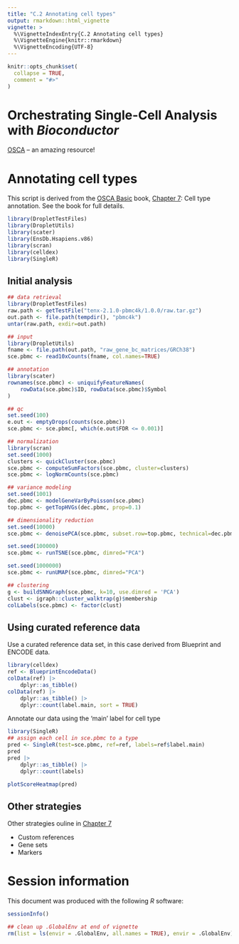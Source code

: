 ```yaml
---
title: "C.2 Annotating cell types"
output: rmarkdown::html_vignette
vignette: >
  %\VignetteIndexEntry{C.2 Annotating cell types}
  %\VignetteEngine{knitr::rmarkdown}
  %\VignetteEncoding{UTF-8}
---
```


```r
knitr::opts_chunk$set(
  collapse = TRUE,
  comment = "#>"
)
```

# Orchestrating Single-Cell Analysis with _Bioconductor_

[OSCA][] -- an amazing resource!

[OSCA]: https://bioconductor.org/books/OSCA

# Annotating cell types

This script is derived from the [OSCA Basic][OSCA-B] book, [Chapter
7][OSCA-B-7]: Cell type annotation. See the book for full details.

```r
library(DropletTestFiles)
library(DropletUtils)
library(scater)
library(EnsDb.Hsapiens.v86)
library(scran)
library(celldex)
library(SingleR)
```

## Initial analysis

```r
## data retrieval
library(DropletTestFiles)
raw.path <- getTestFile("tenx-2.1.0-pbmc4k/1.0.0/raw.tar.gz")
out.path <- file.path(tempdir(), "pbmc4k")
untar(raw.path, exdir=out.path)

## input
library(DropletUtils)
fname <- file.path(out.path, "raw_gene_bc_matrices/GRCh38")
sce.pbmc <- read10xCounts(fname, col.names=TRUE)

## annotation
library(scater)
rownames(sce.pbmc) <- uniquifyFeatureNames(
    rowData(sce.pbmc)$ID, rowData(sce.pbmc)$Symbol
)

## qc
set.seed(100)
e.out <- emptyDrops(counts(sce.pbmc))
sce.pbmc <- sce.pbmc[, which(e.out$FDR <= 0.001)]

## normalization
library(scran)
set.seed(1000)
clusters <- quickCluster(sce.pbmc)
sce.pbmc <- computeSumFactors(sce.pbmc, cluster=clusters)
sce.pbmc <- logNormCounts(sce.pbmc)

## variance modeling
set.seed(1001)
dec.pbmc <- modelGeneVarByPoisson(sce.pbmc)
top.pbmc <- getTopHVGs(dec.pbmc, prop=0.1)

## dimensionality reduction
set.seed(10000)
sce.pbmc <- denoisePCA(sce.pbmc, subset.row=top.pbmc, technical=dec.pbmc)

set.seed(100000)
sce.pbmc <- runTSNE(sce.pbmc, dimred="PCA")

set.seed(1000000)
sce.pbmc <- runUMAP(sce.pbmc, dimred="PCA")

## clustering
g <- buildSNNGraph(sce.pbmc, k=10, use.dimred = 'PCA')
clust <- igraph::cluster_walktrap(g)$membership
colLabels(sce.pbmc) <- factor(clust)
```

## Using curated reference data

Use a curated reference data set, in this case derived from Blueprint
and ENCODE data.

```r
library(celldex)
ref <- BlueprintEncodeData()
colData(ref) |>
    dplyr::as_tibble()
colData(ref) |>
    dplyr::as_tibble() |>
    dplyr::count(label.main, sort = TRUE)
```

Annotate our data using the 'main' label for cell type

```r
library(SingleR)
## assign each cell in sce.pbmc to a type
pred <- SingleR(test=sce.pbmc, ref=ref, labels=ref$label.main)
pred
pred |>
    dplyr::as_tibble() |>
    dplyr::count(labels)

plotScoreHeatmap(pred)
```

## Other strategies

Other strategies ouline in [Chapter 7][OSCA-B-7]

- Custom references
- Gene sets
- Markers

[OSCA-B]: https://bioconductor.org/books/OSCA.basic
[OSCA-B-7]: https://bioconductor.org/books/release/OSCA.basic/cell-type-annotation.html

# Session information

This document was produced with the following *R* software:

```r
sessionInfo()
```

```r
## clean up .GlobalEnv at end of vignette
rm(list = ls(envir = .GlobalEnv, all.names = TRUE), envir = .GlobalEnv)
```

